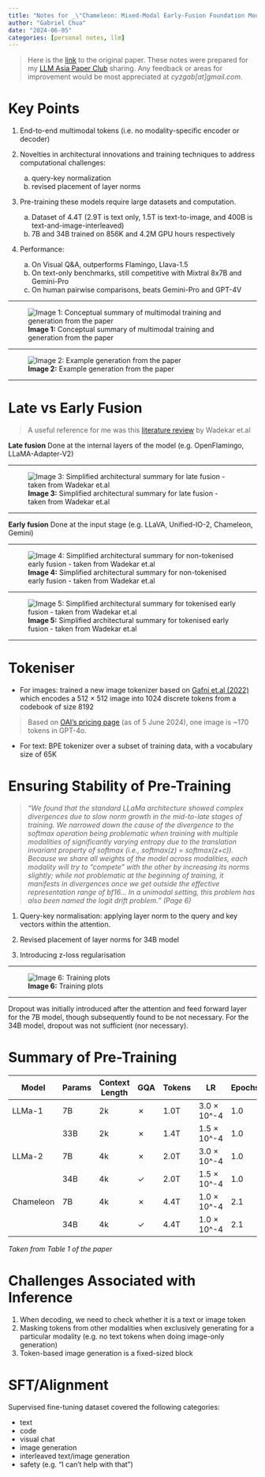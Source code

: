 ```yaml
---
title: "Notes for _\"Chameleon: Mixed-Modal Early-Fusion Foundation Models\"_"
author: "Gabriel Chua"
date: "2024-06-05"
categories: [personal notes, llm]
---
```


> Here is the [link](https://arxiv.org/abs/2405.09818) to the original paper. These notes were prepared for my [LLM Asia Paper Club](https://lu.ma/dcogesvb) sharing. Any feedback or areas for improvement would be most appreciated at _cyzgab[at]gmail.com_.

# Key Points

1. End-to-end multimodal tokens (i.e. no modality-specific encoder or decoder)

2. Novelties in architectural innovations and training techniques to address computational challenges:
    a. query-key normalization
    b. revised placement of layer norms

3. Pre-training these models require large datasets and computation. 
    a. Dataset of 4.4T (2.9T is text only, 1.5T is text-to-image, and 400B is text-and-image-interleaved)
    b. 7B and 34B trained on 856K and 4.2M GPU hours respectively

4. Performance:
    a. On Visual Q&A, outperforms Flamingo, Llava-1.5
    b. On text-only benchmarks, still competitive with Mixtral 8x7B and Gemini-Pro
    c. On human pairwise comparisons, beats Gemini-Pro and GPT-4V

___

![**Image 1:** Conceptual summary of multimodal training and generation from the paper](thumbnail.jpg)

___

![**Image 2:** Example generation from the paper](sample_generation.png)

___

# Late vs Early Fusion

> A useful reference for me was this [literature review](https://arxiv.org/abs/2405.17927) by Wadekar et.al

**Late fusion** Done at the internal layers of the model (e.g. OpenFlamingo, LLaMA-Adapter-V2)

___

![**Image 3:** Simplified architectural summary for late fusion - taken from Wadekar et.al](late_fusion_example.png)

___


**Early fusion** Done at the input stage (e.g. LLaVA, Unified-IO-2, Chameleon, Gemini)

___

![**Image 4:** Simplified architectural summary for non-tokenised early fusion - taken from Wadekar et.al](early_fusion_encoder.png)


___

![**Image 5:** Simplified architectural summary for tokenised early fusion - taken from Wadekar et.al](early_fusion_tokens.png)

___


# Tokeniser

- For images: trained a new image tokenizer based on [Gafni et.al (2022)](https://arxiv.org/abs/2203.13131) which encodes a 512 × 512 image into 1024 discrete tokens from a codebook of size 8192

> Based on [OAI's pricing page](https://openai.com/api/pricing/) (as of 5 June 2024), one image is ~170 tokens in GPT-4o.

- For text: BPE tokenizer over a subset of training data, with a vocabulary size of 65K

# Ensuring Stability of Pre-Training

> _"We found that the standard LLaMa architecture showed complex divergences due to slow norm growth in the mid-to-late stages of training. We narrowed down the cause of the divergence to the softmax operation being problematic when training with multiple modalities of significantly varying entropy due to the translation invariant property of softmax (i.e., softmax(z) = softmax(z+c)). Because we share all weights of the model across modalities, each modality will try to “compete” with the other by increasing its norms slightly; while not problematic at the beginning of training, it manifests in divergences once we get outside the effective representation range of bf16... In a unimodal setting, this problem has also been named the logit drift problem." (Page 6)_

1. Query-key normalisation: applying layer norm to the query and key vectors within the attention.

2. Revised placement of layer norms for 34B model 

3. Introducing z-loss regularisation 

___

![**Image 6:** Training plots](training_plots.png)

___


Dropout was initially introduced after the attention and feed forward layer for the 7B model, though subsequently found to be not necessary. For the 34B model, dropout was not sufficient (nor necessary). 

# Summary of Pre-Training

| Model      | Params | Context Length | GQA | Tokens | LR            | Epochs | Dropout | Zloss  | Qknorm |
|------------|--------|----------------|-----|--------|---------------|--------|---------|--------|--------|
| LLMa-1     | 7B     | 2k             | ✗   | 1.0T   | 3.0 × 10^-4   | 1.0    | 0.0     | 0.0    | ✗      |
|            | 33B    | 2k             | ✗   | 1.4T   | 1.5 × 10^-4   | 1.0    | 0.0     | 0.0    | ✗      |
| LLMa-2     | 7B     | 4k             | ✗   | 2.0T   | 3.0 × 10^-4   | 1.0    | 0.0     | 0.0    | ✗      |
|            | 34B    | 4k             | ✓   | 2.0T   | 1.5 × 10^-4   | 1.0    | 0.0     | 0.0    | ✗      |
| Chameleon  | 7B     | 4k             | ✗   | 4.4T   | 1.0 × 10^-4   | 2.1    | 0.1     | 10^-5  | ✓      |
|            | 34B    | 4k             | ✓   | 4.4T   | 1.0 × 10^-4   | 2.1    | 0.0     | 10^-5  | ✓      |

_Taken from Table 1 of the paper_


# Challenges Associated with Inference

1. When decoding, we need to check whether it is a text or image token
2. Masking tokens from other modalities when exclusively generating for a particular modality (e.g. no text tokens when doing image-only generation)
3. Token-based image generation is a fixed-sized block

# SFT/Alignment

Supervised fine-tuning dataset covered the following categories:

- text
- code
- visual chat
- image generation
- interleaved text/image generation
- safety (e.g. "I can't help with that") 